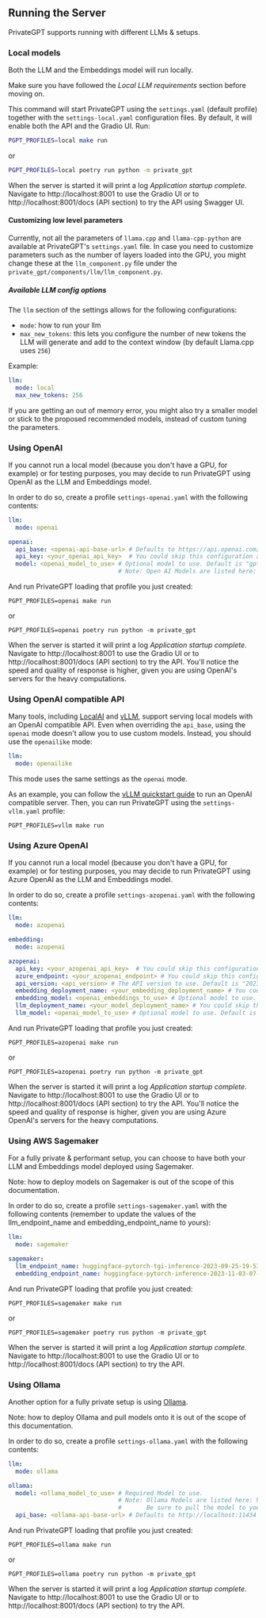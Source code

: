 ## Running the Server

PrivateGPT supports running with different LLMs & setups.

### Local models

Both the LLM and the Embeddings model will run locally.

Make sure you have followed the *Local LLM requirements* section before moving on.

This command will start PrivateGPT using the `settings.yaml` (default profile) together with the `settings-local.yaml`
configuration files. By default, it will enable both the API and the Gradio UI. Run:

```bash
PGPT_PROFILES=local make run
```

or

```bash
PGPT_PROFILES=local poetry run python -m private_gpt
```

When the server is started it will print a log *Application startup complete*.
Navigate to http://localhost:8001 to use the Gradio UI or to http://localhost:8001/docs (API section) to try the API
using Swagger UI.

#### Customizing low level parameters

Currently, not all the parameters of `llama.cpp` and `llama-cpp-python` are available at PrivateGPT's `settings.yaml` file.
In case you need to customize parameters such as the number of layers loaded into the GPU, you might change
these at the `llm_component.py` file under the `private_gpt/components/llm/llm_component.py`.

##### Available LLM config options

The `llm` section of the settings allows for the following configurations:

- `mode`: how to run your llm
- `max_new_tokens`: this lets you configure the number of new tokens the LLM will generate and add to the context window (by default Llama.cpp uses `256`)

Example:

```yaml
llm:
  mode: local
  max_new_tokens: 256
```

If you are getting an out of memory error, you might also try a smaller model or stick to the proposed
recommended models, instead of custom tuning the parameters.

### Using OpenAI

If you cannot run a local model (because you don't have a GPU, for example) or for testing purposes, you may
decide to run PrivateGPT using OpenAI as the LLM and Embeddings model.

In order to do so, create a profile `settings-openai.yaml` with the following contents:

```yaml
llm:
  mode: openai

openai:
  api_base: <openai-api-base-url> # Defaults to https://api.openai.com/v1
  api_key: <your_openai_api_key>  # You could skip this configuration and use the OPENAI_API_KEY env var instead
  model: <openai_model_to_use> # Optional model to use. Default is "gpt-3.5-turbo"
                               # Note: Open AI Models are listed here: https://platform.openai.com/docs/models
```

And run PrivateGPT loading that profile you just created:

`PGPT_PROFILES=openai make run`

or

`PGPT_PROFILES=openai poetry run python -m private_gpt`

When the server is started it will print a log *Application startup complete*.
Navigate to http://localhost:8001 to use the Gradio UI or to http://localhost:8001/docs (API section) to try the API.
You'll notice the speed and quality of response is higher, given you are using OpenAI's servers for the heavy
computations.

### Using OpenAI compatible API

Many tools, including [LocalAI](https://localai.io/) and [vLLM](https://docs.vllm.ai/en/latest/),
support serving local models with an OpenAI compatible API. Even when overriding the `api_base`,
using the `openai` mode doesn't allow you to use custom models. Instead, you should use the `openailike` mode:

```yaml
llm:
  mode: openailike
```

This mode uses the same settings as the `openai` mode.

As an example, you can follow the [vLLM quickstart guide](https://docs.vllm.ai/en/latest/getting_started/quickstart.html#openai-compatible-server)
to run an OpenAI compatible server. Then, you can run PrivateGPT using the `settings-vllm.yaml` profile:

`PGPT_PROFILES=vllm make run`

### Using Azure OpenAI

If you cannot run a local model (because you don't have a GPU, for example) or for testing purposes, you may
decide to run PrivateGPT using Azure OpenAI as the LLM and Embeddings model.

In order to do so, create a profile `settings-azopenai.yaml` with the following contents:

```yaml
llm:
  mode: azopenai

embedding:
  mode: azopenai

azopenai:
  api_key: <your_azopenai_api_key>  # You could skip this configuration and use the AZ_OPENAI_API_KEY env var instead
  azure_endpoint: <your_azopenai_endpoint> # You could skip this configuration and use the AZ_OPENAI_ENDPOINT env var instead
  api_version: <api_version> # The API version to use. Default is "2023_05_15"
  embedding_deployment_name: <your_embedding_deployment_name> # You could skip this configuration and use the AZ_OPENAI_EMBEDDING_DEPLOYMENT_NAME env var instead
  embedding_model: <openai_embeddings_to_use> # Optional model to use. Default is "text-embedding-ada-002" 
  llm_deployment_name: <your_model_deployment_name> # You could skip this configuration and use the AZ_OPENAI_LLM_DEPLOYMENT_NAME env var instead
  llm_model: <openai_model_to_use> # Optional model to use. Default is "gpt-35-turbo"
```

And run PrivateGPT loading that profile you just created:

`PGPT_PROFILES=azopenai make run`

or

`PGPT_PROFILES=azopenai poetry run python -m private_gpt`

When the server is started it will print a log *Application startup complete*.
Navigate to http://localhost:8001 to use the Gradio UI or to http://localhost:8001/docs (API section) to try the API.
You'll notice the speed and quality of response is higher, given you are using Azure OpenAI's servers for the heavy
computations.

### Using AWS Sagemaker

For a fully private & performant setup, you can choose to have both your LLM and Embeddings model deployed using Sagemaker.

Note: how to deploy models on Sagemaker is out of the scope of this documentation.

In order to do so, create a profile `settings-sagemaker.yaml` with the following contents (remember to
update the values of the llm_endpoint_name and embedding_endpoint_name to yours):

```yaml
llm:
  mode: sagemaker

sagemaker:
  llm_endpoint_name: huggingface-pytorch-tgi-inference-2023-09-25-19-53-32-140
  embedding_endpoint_name: huggingface-pytorch-inference-2023-11-03-07-41-36-479
```

And run PrivateGPT loading that profile you just created:

`PGPT_PROFILES=sagemaker make run`

or

`PGPT_PROFILES=sagemaker poetry run python -m private_gpt`

When the server is started it will print a log *Application startup complete*.
Navigate to http://localhost:8001 to use the Gradio UI or to http://localhost:8001/docs (API section) to try the API.

### Using Ollama

Another option for a fully private setup is using [Ollama](https://ollama.ai/).

Note: how to deploy Ollama and pull models onto it is out of the scope of this documentation.

In order to do so, create a profile `settings-ollama.yaml` with the following contents:

```yaml
llm:
  mode: ollama

ollama:
  model: <ollama_model_to_use> # Required Model to use.
                               # Note: Ollama Models are listed here: https://ollama.ai/library
                               #       Be sure to pull the model to your Ollama server
  api_base: <ollama-api-base-url> # Defaults to http://localhost:11434
```

And run PrivateGPT loading that profile you just created:

`PGPT_PROFILES=ollama make run`

or

`PGPT_PROFILES=ollama poetry run python -m private_gpt`

When the server is started it will print a log *Application startup complete*.
Navigate to http://localhost:8001 to use the Gradio UI or to http://localhost:8001/docs (API section) to try the API.
